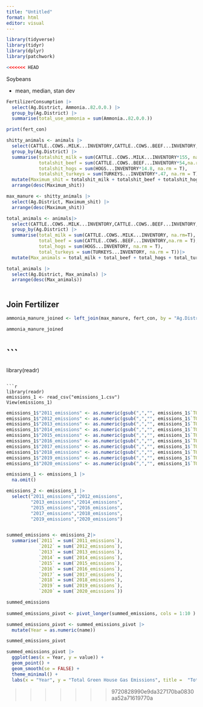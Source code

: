 ```yaml
---
title: "Untitled"
format: html
editor: visual
---
```


```r
library(tidyverse)
library(tidyr)
library(dplyr)
library(patchwork)

<<<<<<< HEAD
```

Soybeans

-   mean, median, stan dev

```r

FertilizerConsumption |>
  select(Ag.District, Ammonia..82.0.0.) |>
  group_by(Ag.District) |>
  summarise(total_use_ammonia = sum(Ammonia..82.0.0.))

print(fert_con)
```

```r
shitty_animals <- animals |>
  select(CATTLE..COWS..MILK...INVENTORY,CATTLE..COWS..BEEF...INVENTORY, HOGS...INVENTORY, TURKEYS...INVENTORY,Year.of.County_Animals, Ag.District) |>
  group_by(Ag.District) |>
  summarise(totalshit_milk = sum(CATTLE..COWS..MILK...INVENTORY*155, na.rm=T),
            totalshit_beef = sum(CATTLE..COWS..BEEF...INVENTORY*54,na.rm = T),
            totalshit_hogs = sum(HOGS...INVENTORY*14.8, na.rm = T),
            totalshit_turkeys = sum(TURKEYS...INVENTORY*.47, na.rm = T)) |>
  mutate(Maximum_shit = totalshit_milk + totalshit_beef + totalshit_hogs + totalshit_turkeys) |>
  arrange(desc(Maximum_shit))

max_manure <- shitty_animals |>
  select(Ag.District, Maximum_shit) |>
  arrange(desc(Maximum_shit))

total_animals <- animals|>
  select(CATTLE..COWS..MILK...INVENTORY,CATTLE..COWS..BEEF...INVENTORY, HOGS...INVENTORY, TURKEYS...INVENTORY,Year.of.County_Animals, Ag.District) |>
  group_by(Ag.District) |>
  summarise(total_milk = sum(CATTLE..COWS..MILK...INVENTORY, na.rm=T),
            total_beef = sum(CATTLE..COWS..BEEF...INVENTORY,na.rm = T),
            total_hogs = sum(HOGS...INVENTORY, na.rm = T),
            total_turkeys = sum(TURKEYS...INVENTORY, na.rm = T))|>
  mutate(Max_animals = total_milk + total_beef + total_hogs + total_turkeys)

total_animals |>
  select(Ag.District, Max_animals) |>
  arrange(desc(Max_animals))
                                                  
```

## Join Fertilizer

```r

ammonia_manure_joined <- left_join(max_manure, fert_con, by = "Ag.District")

ammonia_manure_joined


```

\`\`\`
=======
library(readr)

```

```r

library(readr)
emissions_1 <- read_csv("emissions_1.csv")
View(emissions_1)

```
```r

emissions_1$"2011_emissions" <- as.numeric(gsub(",","", emissions_1$`TOTAL REPORTED EMISSIONS, 2011`))
emissions_1$"2012_emissions" <- as.numeric(gsub(",","", emissions_1$`TOTAL REPORTED EMISSIONS, 2012`))
emissions_1$"2013_emissions" <- as.numeric(gsub(",","", emissions_1$`TOTAL REPORTED EMISSIONS, 2013`))
emissions_1$"2014_emissions" <- as.numeric(gsub(",","", emissions_1$`TOTAL REPORTED EMISSIONS, 2014`))
emissions_1$"2015_emissions" <- as.numeric(gsub(",","", emissions_1$`TOTAL REPORTED EMISSIONS, 2015`))
emissions_1$"2016_emissions" <- as.numeric(gsub(",","", emissions_1$`TOTAL REPORTED EMISSIONS, 2016`))
emissions_1$"2017_emissions" <- as.numeric(gsub(",","", emissions_1$`TOTAL REPORTED EMISSIONS, 2017`))
emissions_1$"2018_emissions" <- as.numeric(gsub(",","", emissions_1$`TOTAL REPORTED EMISSIONS, 2018`))
emissions_1$"2019_emissions" <- as.numeric(gsub(",","", emissions_1$`TOTAL REPORTED EMISSIONS, 2019`))
emissions_1$"2020_emissions" <- as.numeric(gsub(",","", emissions_1$`TOTAL REPORTED EMISSIONS, 2020`))

emissions_1 <- emissions_1 |>
  na.omit()

emissions_2 <- emissions_1 |>
  select("2011_emissions","2012_emissions",
         "2013_emissions","2014_emissions",
         "2015_emissions","2016_emissions",
         "2017_emissions","2018_emissions",
         "2019_emissions","2020_emissions") 


summed_emissions <- emissions_2|>
  summarise(`2011` = sum(`2011_emissions`), 
            `2012` = sum(`2012_emissions`),
            `2013` = sum(`2013_emissions`), 
            `2014` = sum(`2014_emissions`),
            `2015` = sum(`2015_emissions`),
            `2016` = sum(`2016_emissions`),
            `2017` = sum(`2017_emissions`),
            `2018` = sum(`2018_emissions`),
            `2019` = sum(`2019_emissions`),
            `2020` = sum(`2020_emissions`)) 

summed_emissions
            
summed_emissions_pivot <- pivot_longer(summed_emissions, cols = 1:10 )

summed_emissions_pivot <- summed_emissions_pivot |>
  mutate(Year = as.numeric(name))

summed_emissions_pivot

summed_emissions_pivot |>
  ggplot(aes(x = Year, y = value)) +
  geom_point() +
  geom_smooth(se = FALSE) +
  theme_minimal() +
  labs(x = "Year", y = "Total Green House Gas Emissions", title =  "Total Green House Gas Emissions in Minnesota", subtitle = "From 2010-2020", caption = "Data: EPA Flight \n ghgdata.epa.gov")

```
>>>>>>> 9720828990e9da327170ba0830aa52a71619770a
